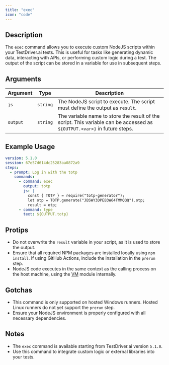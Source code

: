 ```yaml
---
title: "exec"
icon: "code"
---
```


## Description
The `exec` command allows you to execute custom NodeJS scripts within your TestDriver.ai tests. This is useful for tasks like generating dynamic data, interacting with APIs, or performing custom logic during a test. The output of the script can be stored in a variable for use in subsequent steps.

## Arguments
| Argument   | Type      | Description                                                                 |
|------------|-----------|-----------------------------------------------------------------------------|
| `js`       | `string`  | The NodeJS script to execute. The script must define the output as `result`. |
| `output`   | `string`  | The variable name to store the result of the script. This variable can be accessed as `${OUTPUT.<var>}` in future steps. |

## Example Usage
```yaml
version: 5.1.0
session: 67e57d614dc25283aa0872a9
steps:
  - prompt: Log in with the totp
    commands:
      - command: exec
        output: totp 
        js: |
          const { TOTP } = require("totp-generator");
          let otp = TOTP.generate("JBSWY3DPEB3W64TMMQQQ").otp;
          result = otp;
      - command: type
        text: ${OUTPUT.totp}
```

## Protips
- Do not overwrite the `result` variable in your script, as it is used to store the output.
- Ensure that all required NPM packages are installed locally using `npm install`. If using GitHub Actions, include the installation in the `prerun` step.
- NodeJS code executes in the same context as the calling process on the host machine, using the [VM](https://nodejs.org/api/vm.html) module internally.

## Gotchas
- This command is only supported on hosted Windows runners. Hosted Linux runners do not yet support the `prerun` step.
- Ensure your NodeJS environment is properly configured with all necessary dependencies.

## Notes
- The `exec` command is available starting from TestDriver.ai version `5.1.0`.
- Use this command to integrate custom logic or external libraries into your tests.
